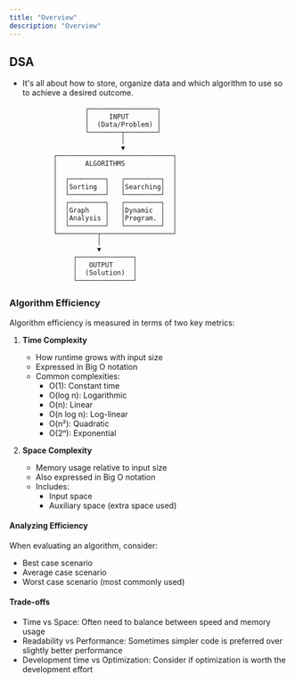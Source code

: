 ```yaml
---
title: "Overview"
description: "Overview"
---
```


## DSA

- It's all about how to store, organize data and which algorithm to use so to achieve a desired outcome.

```ascii
                   ┌─────────────────┐
                   │     INPUT       │
                   │  (Data/Problem) │
                   └────────┬────────┘
                            │
                            ▼
           ┌─────────────────────────────┐
           │       ALGORITHMS            │
           │                             │
           │  ┌─────────┐   ┌─────────┐  │
           │  │Sorting  │   │Searching│  │
           │  └─────────┘   └─────────┘  │
           │  ┌─────────┐   ┌─────────┐  │
           │  │Graph    │   │Dynamic  │  │
           │  │Analysis │   │Program. │  │
           │  └─────────┘   └─────────┘  │
           └──────────┬──────────────────┘
                      │
                      ▼
                ┌──────────────┐
                │   OUTPUT     │
                │  (Solution)  │
                └──────────────┘
```

### Algorithm Efficiency

Algorithm efficiency is measured in terms of two key metrics:

1. **Time Complexity**
   - How runtime grows with input size
   - Expressed in Big O notation
   - Common complexities:
     - O(1): Constant time
     - O(log n): Logarithmic
     - O(n): Linear
     - O(n log n): Log-linear
     - O(n²): Quadratic
     - O(2ⁿ): Exponential

2. **Space Complexity**
   - Memory usage relative to input size
   - Also expressed in Big O notation
   - Includes:
     - Input space
     - Auxiliary space (extra space used)



#### Analyzing Efficiency

When evaluating an algorithm, consider:
- Best case scenario
- Average case scenario
- Worst case scenario (most commonly used)

#### Trade-offs

- Time vs Space: Often need to balance between speed and memory usage
- Readability vs Performance: Sometimes simpler code is preferred over slightly better performance
- Development time vs Optimization: Consider if optimization is worth the development effort

